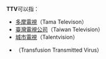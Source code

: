 '''TTV'''可以指：
*[[多摩電視|多摩電視]]（Tama Televison）
*[[臺灣電視公司|臺灣電視公司]]（Taiwan Television）
*[[城市電視|城市電視]]（Talentvision）
*{{le|輸血傳染病毒|Transfusion Transmitted Virus}}（Transfusion Transmitted Virus）
{{disambig|TTV|Cat=三字拉丁字母缩写消歧义}}